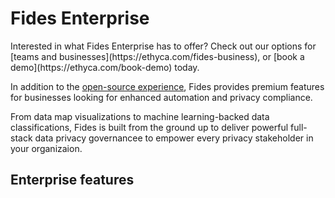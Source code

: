 
# Fides Enterprise

<Callout emoji="ⓘ">
  Interested in what Fides Enterprise has to offer? Check out our options for [teams and businesses](https://ethyca.com/fides-business), or [book a demo](https://ethyca.com/book-demo) today.
</Callout>

In addition to the [open-source experience](/fides/overview), Fides provides premium features for businesses looking for enhanced automation and privacy compliance. 

From data map visualizations to machine learning-backed data classifications, Fides is built from the ground up to deliver powerful full-stack data privacy governancee to empower every privacy stakeholder in your organizaion.

## Enterprise features
<KeyFeatWrap>
  <KeyFeat title="Automated Data Mapping" link="./datamaps"  description="Discover, classify, and visualize your entire data ecosystem. Maintain map accuracy as your systems evolve with dynamic updates."/>
  <KeyFeat title="Machine Learning Data Classification" link="./classifier"  description="Identify and classify personally identifiable information according to the open-source and extensible Fides taxonomy."/>
  <KeyFeat title="Enhanced Data Masking" link="./datamasking"   description="Pseudonymize your data with powerful masking strategies built on natural-language processing (NLP) and text identification."/>
</KeyFeatWrap>